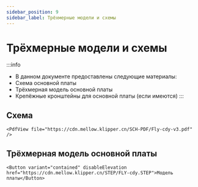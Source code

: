 ```yaml
---
sidebar_position: 9
sidebar_label: Трёхмерные модели и схемы
---
```


# Трёхмерные модели и схемы

:::info
* В данном документе предоставлены следующие материалы:
* Схема основной платы
* Трёхмерная модель основной платы
* Крепёжные кронштейны для основной платы (если имеются)
:::

## Схема

    <PdfView file="https://cdn.mellow.klipper.cn/SCH-PDF/Fly-cdy-v3.pdf" />

## Трёхмерная модель основной платы

    <Button variant="contained" disableElevation href="https://cdn.mellow.klipper.cn/STEP/FLY-cdy.STEP">Модель платы</Button>
